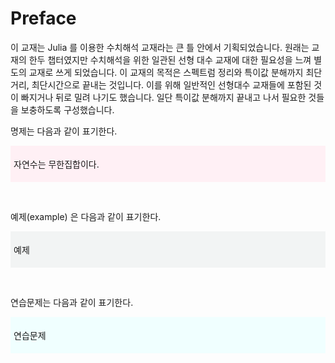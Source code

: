 # Preface {.unnumbered}

이 교재는 Julia 를 이용한 수치해석 교재라는 큰 틀 안에서 기획되었습니다. 원래는 교재의 한두 챕터였지만 수치해석을 위한 일관된 선형 대수 교재에 대한 필요성을 느껴 별도의 교재로 쓰게 되었습니다. 이 교재의 목적은 스펙트럼 정리와 특이값 분해까지 최단거리, 최단시간으로 끝내는 것입니다. 이를 위해 일반적인 선형대수 교재들에 포함된 것이 빠지거나 뒤로 밀려 나기도 했습니다. 일단 특이값 분해까지 끝내고 나서 필요한 것들을 보충하도록 구성했습니다.

명제는  다음과 같이 표기한다.

<div class="border" style="background-color:#FFF0F5 ;padding:5px;">

::: {#prp-example}

자연수는 무한집합이다.
:::


</div>

</br>

예제(example) 은 다음과 같이 표기한다.

<div class="border" style="background-color:#F2F4F4  ;padding:5px;">

::: {#exm-example}

예제 
:::

</div>

</br>

연습문제는 다음과 같이 표기한다.

<div class="border" style="background-color:#F0FFFF  ;padding:5px;">

::: {#exr-example}

연습문제

:::

</div>
